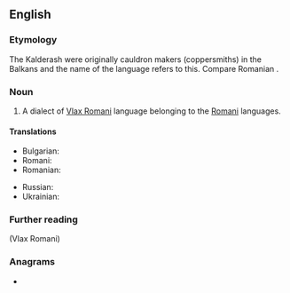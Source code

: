 ==English==
{{wikipedia}}

===Etymology===
The Kalderash were originally cauldron makers (coppersmiths) in the Balkans and the name of the language refers to this. Compare Romanian {{m|ro|căldărar||coppersmith}}.

===Noun===
{{en-noun|-}}

# A dialect of [[Vlax Romani]] language belonging to the [[Romani]] languages.

====Translations====
{{trans-top}}
* Bulgarian: {{t-needed|bg}}
* Romani: {{t|rom|Vlaxicko}}
* Romanian: {{t-needed|ro}}
{{trans-mid}}
* Russian: {{t|ru|кэлдэрарски́й|m}} {{qualifier|диале́кт, язы́к}}
* Ukrainian: {{t-needed|uk}}
{{trans-bottom}}

===Further reading===
{{ethnologue|code=rmy}} (Vlax Romani)

===Anagrams===
* {{l|en|Salekhard}}